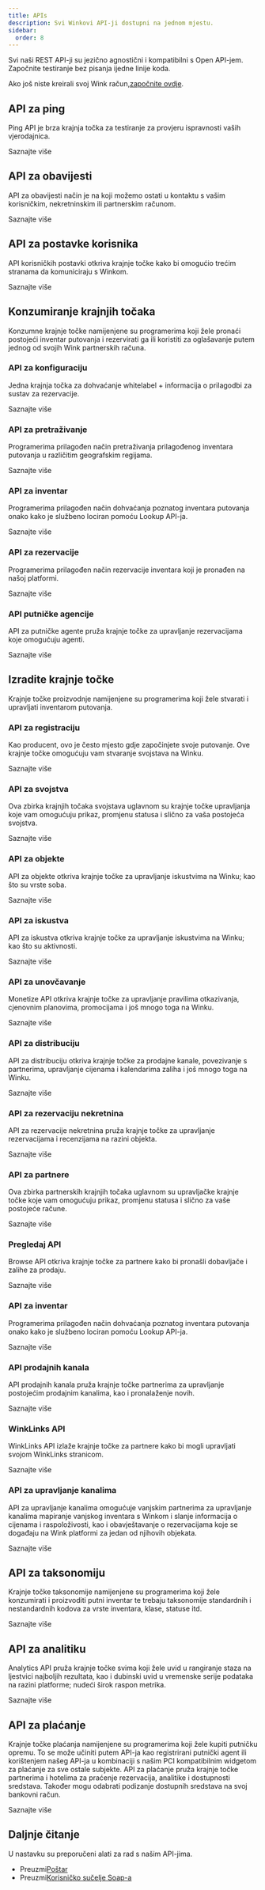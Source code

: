 ```yaml
---
title: APIs
description: Svi Winkovi API-ji dostupni na jednom mjestu.
sidebar:
  order: 8
---
```


Svi naši REST API-ji su jezično agnostični i kompatibilni s Open API-jem. Započnite testiranje bez pisanja ijedne linije koda.

Ako još niste kreirali svoj Wink račun,[započnite ovdje](/user/register).

## API za ping

Ping API je brza krajnja točka za testiranje za provjeru ispravnosti vaših vjerodajnica.

<LinkButton href="https://docs.wink.travel/ping" variant="secondary" icon="external" target="_blank">
  Saznajte više
</LinkButton>


## API za obavijesti

API za obavijesti način je na koji možemo ostati u kontaktu s vašim korisničkim, nekretninskim ili partnerskim računom.

<LinkButton href="https://docs.wink.travel/notifications" variant="secondary" icon="external" target="_blank">
  Saznajte više
</LinkButton>


## API za postavke korisnika

API korisničkih postavki otkriva krajnje točke kako bi omogućio trećim stranama da komuniciraju s Winkom.

<LinkButton href="https://docs.wink.travel/user-settings" variant="secondary" icon="external" target="_blank">
  Saznajte više
</LinkButton>


## Konzumiranje krajnjih točaka

Konzumne krajnje točke namijenjene su programerima koji žele pronaći postojeći inventar putovanja i rezervirati ga ili koristiti za oglašavanje putem jednog od svojih Wink partnerskih računa.

### API za konfiguraciju

Jedna krajnja točka za dohvaćanje whitelabel + informacija o prilagodbi za sustav za rezervacije.

<LinkButton href="https://docs.wink.travel/engine-client" variant="secondary" icon="external" target="_blank">
  Saznajte više
</LinkButton>


### API za pretraživanje

Programerima prilagođen način pretraživanja prilagođenog inventara putovanja u različitim geografskim regijama.

<LinkButton href="https://docs.wink.travel/lookup" variant="secondary" icon="external" target="_blank">
  Saznajte više
</LinkButton>


### API za inventar

Programerima prilagođen način dohvaćanja poznatog inventara putovanja onako kako je službeno lociran pomoću Lookup API-ja.

<LinkButton href="https://docs.wink.travel/inventory" variant="secondary" icon="external" target="_blank">
  Saznajte više
</LinkButton>


### API za rezervacije

Programerima prilagođen način rezervacije inventara koji je pronađen na našoj platformi.

<LinkButton href="https://docs.wink.travel/booking" variant="secondary" icon="external" target="_blank">
  Saznajte više
</LinkButton>


### API putničke agencije

API za putničke agente pruža krajnje točke za upravljanje rezervacijama koje omogućuju agenti.

<LinkButton href="https://docs.wink.travel/travel-agent" variant="secondary" icon="external" target="_blank">
  Saznajte više
</LinkButton>


## Izradite krajnje točke

Krajnje točke proizvodnje namijenjene su programerima koji žele stvarati i upravljati inventarom putovanja.

### API za registraciju

Kao producent, ovo je često mjesto gdje započinjete svoje putovanje. Ove krajnje točke omogućuju vam stvaranje svojstava na Winku.

<LinkButton href="https://docs.wink.travel/extranet/property/register" variant="secondary" icon="external" target="_blank">
  Saznajte više
</LinkButton>


### API za svojstva

Ova zbirka krajnjih točaka svojstava uglavnom su krajnje točke upravljanja koje vam omogućuju prikaz, promjenu statusa i slično za vaša postojeća svojstva.

<LinkButton href="https://docs.wink.travel/extranet/property" variant="secondary" icon="external" target="_blank">
  Saznajte više
</LinkButton>


### API za objekte

API za objekte otkriva krajnje točke za upravljanje iskustvima na Winku; kao što su vrste soba.

<LinkButton href="https://docs.wink.travel/extranet/facilities" variant="secondary" icon="external" target="_blank">
  Saznajte više
</LinkButton>


### API za iskustva

API za iskustva otkriva krajnje točke za upravljanje iskustvima na Winku; kao što su aktivnosti.

<LinkButton href="https://docs.wink.travel/extranet/experiences" variant="secondary" icon="external" target="_blank">
  Saznajte više
</LinkButton>


### API za unovčavanje

Monetize API otkriva krajnje točke za upravljanje pravilima otkazivanja, cjenovnim planovima, promocijama i još mnogo toga na Winku.

<LinkButton href="https://docs.wink.travel/extranet/monetize" variant="secondary" icon="external" target="_blank">
  Saznajte više
</LinkButton>


### API za distribuciju

API za distribuciju otkriva krajnje točke za prodajne kanale, povezivanje s partnerima, upravljanje cijenama i kalendarima zaliha i još mnogo toga na Winku.

<LinkButton href="https://docs.wink.travel/extranet/distribution" variant="secondary" icon="external" target="_blank">
  Saznajte više
</LinkButton>


### API za rezervaciju nekretnina

API za rezervacije nekretnina pruža krajnje točke za upravljanje rezervacijama i recenzijama na razini objekta.

<LinkButton href="https://docs.wink.travel/extranet/booking" variant="secondary" icon="external" target="_blank">
  Saznajte više
</LinkButton>


### API za partnere

Ova zbirka partnerskih krajnjih točaka uglavnom su upravljačke krajnje točke koje vam omogućuju prikaz, promjenu statusa i slično za vaše postojeće račune.

<LinkButton href="https://docs.wink.travel/affiliate" variant="secondary" icon="external" target="_blank">
  Saznajte više
</LinkButton>


### Pregledaj API

Browse API otkriva krajnje točke za partnere kako bi pronašli dobavljače i zalihe za prodaju.

<LinkButton href="https://docs.wink.travel/affiliate/browse" variant="secondary" icon="external" target="_blank">
  Saznajte više
</LinkButton>


### API za inventar

Programerima prilagođen način dohvaćanja poznatog inventara putovanja onako kako je službeno lociran pomoću Lookup API-ja.

<LinkButton href="https://docs.wink.travel/affiliate/inventory" variant="secondary" icon="external" target="_blank">
  Saznajte više
</LinkButton>


### API prodajnih kanala

API prodajnih kanala pruža krajnje točke partnerima za upravljanje postojećim prodajnim kanalima, kao i pronalaženje novih.

<LinkButton href="https://docs.wink.travel/affiliate/sales-channel" variant="secondary" icon="external" target="_blank">
  Saznajte više
</LinkButton>


### WinkLinks API

WinkLinks API izlaže krajnje točke za partnere kako bi mogli upravljati svojom WinkLinks stranicom.

<LinkButton href="https://docs.wink.travel/affiliate/winklinks" variant="secondary" icon="external" target="_blank">
  Saznajte više
</LinkButton>


### API za upravljanje kanalima

API za upravljanje kanalima omogućuje vanjskim partnerima za upravljanje kanalima mapiranje vanjskog inventara s Winkom i slanje informacija o cijenama i raspoloživosti, kao i obavještavanje o rezervacijama koje se događaju na Wink platformi za jedan od njihovih objekata.

<LinkButton href="https://docs.wink.travel/channel-manager" variant="secondary" icon="external" target="_blank">
  Saznajte više
</LinkButton>


## API za taksonomiju

Krajnje točke taksonomije namijenjene su programerima koji žele konzumirati i proizvoditi putni inventar te trebaju taksonomije standardnih i nestandardnih kodova za vrste inventara, klase, statuse itd.

<LinkButton href="https://docs.wink.travel/reference" variant="secondary" icon="external" target="_blank">
  Saznajte više
</LinkButton>


## API za analitiku

Analytics API pruža krajnje točke svima koji žele uvid u rangiranje staza na ljestvici najboljih rezultata, kao i dubinski uvid u vremenske serije podataka na razini platforme; nudeći širok raspon metrika.

<LinkButton href="https://docs.wink.travel/analytics" variant="secondary" icon="external" target="_blank">
  Saznajte više
</LinkButton>


## API za plaćanje

Krajnje točke plaćanja namijenjene su programerima koji žele kupiti putničku opremu. To se može učiniti putem API-ja kao registrirani putnički agent ili korištenjem našeg API-ja u kombinaciji s našim PCI kompatibilnim widgetom za plaćanje za sve ostale subjekte.
API za plaćanje pruža krajnje točke partnerima i hotelima za praćenje rezervacija, analitike i dostupnosti sredstava. Također mogu odabrati podizanje dostupnih sredstava na svoj bankovni račun.

<LinkButton href="https://docs.wink.travel/payment" variant="secondary" icon="external" target="_blank">
  Saznajte više
</LinkButton>


## Daljnje čitanje

U nastavku su preporučeni alati za rad s našim API-jima.

* Preuzmi[Poštar](https://www.postman.com)
* Preuzmi[Korisničko sučelje Soap-a](https://www.soapui.org)

